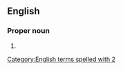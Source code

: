 ==English==

===Proper noun===
{{en-proper noun}}

# {{abbreviation of|2 Timothy|lang=en}}

[[Category:English terms spelled with 2]]